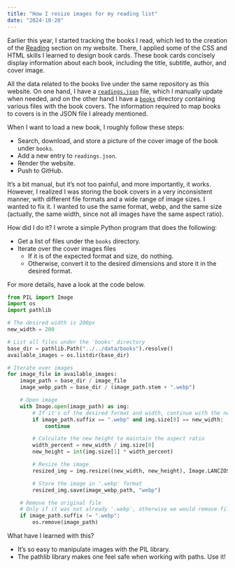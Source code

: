 ```yaml
---
title: "How I resize images for my reading list"
date: "2024-10-20"
---
```


Earlier this year, I started tracking the books I read, which led to the creation of the
[Reading](/reading.qmd) section on my website. There, I applied some of the CSS and HTML skills I
learned to design book cards. These book cards concisely display information about each book,
including the title, subtitle, author, and cover image.

All the data related to the books live under the same repository as this website. On one hand,
I have a [`readings.json`](https://github.com/tomicapretto/tomicapretto.github.io/blob/main/data/readings.json)
file, which I manually update when needed, and on the other hand I have a
[`books`](https://github.com/tomicapretto/tomicapretto.github.io/tree/main/data/books) directory
containing various files with the book covers. The information required to map books to covers is in
the JSON file I already mentioned.

When I want to load a new book, I roughly follow these steps:

* Search, download, and store a picture of the cover image of the book under `books`.
* Add a new entry to `readings.json`.
* Render the website.
* Push to GitHub.

It's a bit manual, but it's not too painful, and more importantly, it works.
However, I realized I was storing the book covers in a very inconsistent manner, with different
file formats and a wide range of image sizes. I wanted to fix it. I wanted to use the same format,
webp, and the same size (actually, the same width, since not all images have the same aspect ratio).

How did I do it? I wrote a simple Python program that does the following:

* Get a list of files under the `books` directory.
* Iterate over the cover images files
    * If it is of the expected format and size, do nothing.
    * Otherwise, convert it to the desired dimensions and store it in the desired format.

For more details, have a look at the code below.

```python
from PIL import Image
import os
import pathlib

# The desired width is 200px
new_width = 200

# List all files under the 'books' directory
base_dir = pathlib.Path("../../data/books").resolve()
available_images = os.listdir(base_dir)

# Iterate over images
for image_file in available_images:
    image_path = base_dir / image_file
    image_webp_path = base_dir / (image_path.stem + ".webp")

    # Open image
    with Image.open(image_path) as img:
        # If it's of the desired format and width, continue with the next image
        if image_path.suffix == ".webp" and img.size[0] == new_width:
            continue

        # Calculate the new height to maintain the aspect ratio
        width_percent = new_width / img.size[0]
        new_height = int(img.size[1] * width_percent)

        # Resize the image
        resized_img = img.resize((new_width, new_height), Image.LANCZOS)

        # Store the image in '.webp' format
        resized_img.save(image_webp_path, "webp")

    # Remove the original file
    # Only if it was not already '.webp', otherwise we would remove files right after creation
    if image_path.suffix != ".webp":
        os.remove(image_path)
```

What have I learned with this?

* It's so easy to manipulate images with the PIL library.
* The pathlib library makes one feel safe when working with paths. Use it!
